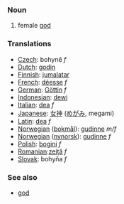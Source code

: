 === Noun ===

#female [[god]]

=== Translations ===
*[[Czech]]: bohyně  ''f''
*[[Dutch]]: [[godin]]
*[[Finnish]]: [[jumalatar]]
*[[French]]: [[déesse]] ''f''
*[[German]]: [[Göttin]] ''f''
*[[Indonesian]]: [[dewi]]
*[[Italian]]: [[dea]] ''f''
*[[Japanese]]: [[女神]] ([[めがみ]], megami)
*[[Latin]]: [[dea]] ''f''
*[[Norwegian]] ([[bokmål]]): [[gudinne]] ''m/f''
*[[Norwegian]] ([[nynorsk]]): [[gudinne]] ''f''
*[[Polish]]: [[bogini]] ''f''
*[[Romanian]]:[[zeiţă]] ''f''
*[[Slovak]]: bohyňa  ''f''

===See also===
* [[god]]